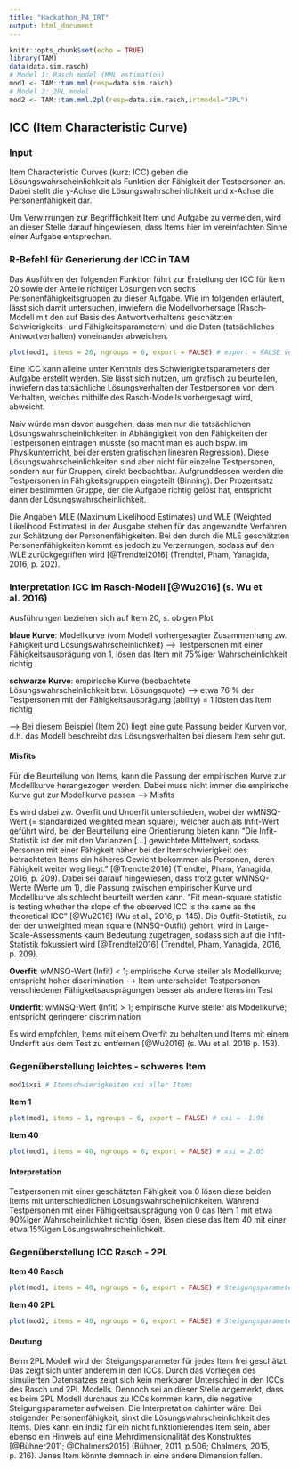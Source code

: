 ```yaml
---
title: "Hackathon_P4_IRT"
output: html_document
---
```


```r
knitr::opts_chunk$set(echo = TRUE)
library(TAM)
data(data.sim.rasch)
# Model 1: Rasch model (MML estimation)
mod1 <- TAM::tam.mml(resp=data.sim.rasch)
# Model 2: 2PL model
mod2 <- TAM::tam.mml.2pl(resp=data.sim.rasch,irtmodel="2PL")
```

## ICC (Item Characteristic Curve)

### Input
           
Item Characteristic Curves (kurz: ICC) geben die Lösungswahrscheinlichkeit als Funktion der Fähigkeit der Testpersonen an. Dabei stellt die y-Achse die Lösungswahrscheinlichkeit und x-Achse die Personenfähigkeit dar. 

Um Verwirrungen zur Begrifflichkeit Item und Aufgabe zu vermeiden, wird an dieser Stelle darauf hingewiesen, dass Items hier im vereinfachten Sinne einer Aufgabe entsprechen.

### R-Befehl für Generierung der ICC in TAM

Das Ausführen der folgenden Funktion führt zur Erstellung der ICC für Item 20 sowie der Anteile richtiger Lösungen von sechs Personenfähigkeitsgruppen zu dieser Aufgabe. Wie im folgenden erläutert, lässt sich damit untersuchen, inwiefern die Modellvorhersage (Rasch-Modell mit den auf Basis des Antwortverhaltens geschätzten Schwierigkeits- und Fähigkeitsparametern) und die Daten (tatsächliches Antwortverhalten) voneinander abweichen.

```r
plot(mod1, items = 20, ngroups = 6, export = FALSE) # export = FALSE verhindert separates Abspeichern der .png-Datei
```

Eine ICC kann alleine unter Kenntnis des Schwierigkeitsparameters der Aufgabe erstellt werden. Sie lässt sich nutzen, um grafisch zu beurteilen, inwiefern das tatsächliche Lösungsverhalten der Testpersonen von dem Verhalten, welches mithilfe des Rasch-Modells vorhergesagt wird, abweicht.

Naiv würde man davon ausgehen, dass man nur die tatsächlichen Lösungswahrscheinlichkeiten in Abhängigkeit von den Fähigkeiten der Testpersonen eintragen müsste (so macht man es auch bspw. im Physikunterricht, bei der ersten grafischen linearen Regression). Diese Lösungswahrscheinlichkeiten sind aber nicht für einzelne Testpersonen, sondern nur für Gruppen, direkt beobachtbar. Aufgrunddessen werden die Testpersonen in Fähigkeitsgruppen eingeteilt (Binning). Der Prozentsatz einer bestimmten Gruppe, der die Aufgabe richtig gelöst hat, entspricht dann der Lösungswahrscheinlichkeit.

Die Angaben MLE (Maximum Likelihood Estimates) und WLE (Weighted Likelihood Estimates) in der Ausgabe stehen für das angewandte Verfahren zur Schätzung der Personenfähigkeiten. Bei den durch die MLE geschätzten Personenfähigkeiten kommt es jedoch zu Verzerrungen, sodass auf den WLE zurückgegriffen wird [@Trendtel2016] (Trendtel, Pham, Yanagida, 2016, p. 202).


### Interpretation ICC im Rasch-Modell [@Wu2016] (s. Wu et al. 2016)

Ausführungen beziehen sich auf Item 20, s. obigen Plot

<b>blaue Kurve</b>: Modellkurve (vom Modell vorhergesagter Zusammenhang zw. Fähigkeit und Lösungswahrscheinlichkeit) --> Testpersonen mit einer Fähigkeitsausprägung von 1, lösen das Item mit 75%iger Wahrscheinlichkeit richtig

<b>schwarze Kurve</b>: empirische Kurve (beobachtete Lösungswahrscheinlichkeit bzw. Lösungsquote) --> etwa 76 % der Testpersonen mit der Fähigkeitsausprägung (ability) = 1 lösten das Item richtig

--> Bei diesem Beispiel (Item 20) liegt eine gute Passung beider Kurven vor, d.h. das Modell beschreibt das Lösungsverhalten bei diesem Item sehr gut.

#### Misfits

Für die Beurteilung von Items, kann die Passung der empirischen Kurve zur Modellkurve herangezogen werden. Dabei muss nicht immer die empirische Kurve gut zur Modellkurve passen --> Misfits

Es wird dabei zw. Overfit und Underfit unterschieden, wobei der wMNSQ-Wert (= standardized weighted mean square), welcher auch als Infit-Wert geführt wird, bei der Beurteilung eine Orientierung bieten kann "Die Infit-Statistik ist der mit den Varianzen [...] gewichtete Mittelwert, sodass Personen mit einer Fähigkeit näher bei der Itemschwierigkeit des betrachteten Items ein höheres Gewicht bekommen als Personen, deren Fähigkeit weiter weg liegt." [@Trendtel2016] (Trendtel, Pham, Yanagida, 2016, p. 209). Dabei sei darauf hingewiesen, dass trotz guter wMNSQ-Werte (Werte um 1), die Passung zwischen empirischer Kurve und Modellkurve als schlecht beurteilt werden kann. "Fit mean-square statistic is testing whether the slope of the observed ICC is the same as the theoretical ICC” [@Wu2016] (Wu et al., 2016, p. 145). Die Outfit-Statistik, zu der der unweighted mean square (MNSQ-Outfit) gehört, wird in Large-Scale-Assessments kaum Bedeutung zugetragen, sodass sich auf die Infit-Statistik fokussiert wird [@Trendtel2016] (Trendtel, Pham, Yanagida, 2016, p. 209).

<b>Overfit</b>: wMNSQ-Wert (Infit) < 1; empirische Kurve steiler als Modellkurve; entspricht hoher discrimination --> Item unterscheidet Testpersonen verschiedener Fähigkeitsausprägungen besser als andere Items im Test

<b>Underfit</b>: wMNSQ-Wert (Infit) > 1; empirische Kurve steiler als Modellkurve; entspricht geringerer discrimination

Es wird empfohlen, Items mit einem Overfit zu behalten und Items mit einem Underfit aus dem Test zu entfernen [@Wu2016] (s. Wu et al. 2016 p. 153).


### Gegenüberstellung leichtes - schweres Item

```r
mod1$xsi # Itemschwierigkeiten xsi aller Items
```

<b>Item 1</b>

```r
plot(mod1, items = 1, ngroups = 6, export = FALSE) # xsi = -1.96
```

<b>Item 40</b>

```r
plot(mod1, items = 40, ngroups = 6, export = FALSE) # xsi = 2.05
```

#### Interpretation

Testpersonen mit einer geschätzten Fähigkeit von 0 lösen diese beiden Items mit unterschiedlichen Lösungswahrscheinlichkeiten. Während Testpersonen mit einer Fähigkeitsausprägung von 0 das Item 1 mit etwa 90%iger Wahrscheinlichkeit richtig lösen, lösen diese das Item 40 mit einer etwa 15%igen Lösungswahrscheinlichkeit.

### Gegenüberstellung ICC Rasch - 2PL

<b>Item 40 Rasch</b>

```r
plot(mod1, items = 40, ngroups = 6, export = FALSE) # Steigungsparameter = 1
```

<b>Item 40 2PL</b>
```r
plot(mod2, items = 40, ngroups = 6, export = FALSE) # Steigungsparameter frei geschätzt
```

#### Deutung

Beim 2PL Modell wird der Steigungsparameter für jedes Item frei geschätzt. Das zeigt sich unter anderem in den ICCs. Durch das Vorliegen des simulierten Datensatzes zeigt sich kein merkbarer Unterschied in den ICCs des Rasch und 2PL Modells. Dennoch sei an dieser Stelle angemerkt, dass es beim 2PL Modell durchaus zu ICCs kommen kann, die negative Steigungsparameter aufweisen. Die Interpretation dahinter wäre: Bei steigender Personenfähigkeit, sinkt die Lösungswahrscheinlichkeit des Items. Dies kann ein Indiz für ein nicht funktionierendes Item sein, aber ebenso ein Hinweis auf eine Mehrdimensionalität des Konstruktes [@Bühner2011; @Chalmers2015] (Bühner, 2011, p.506; Chalmers, 2015, p. 216). Jenes Item könnte demnach in eine andere Dimension fallen.
